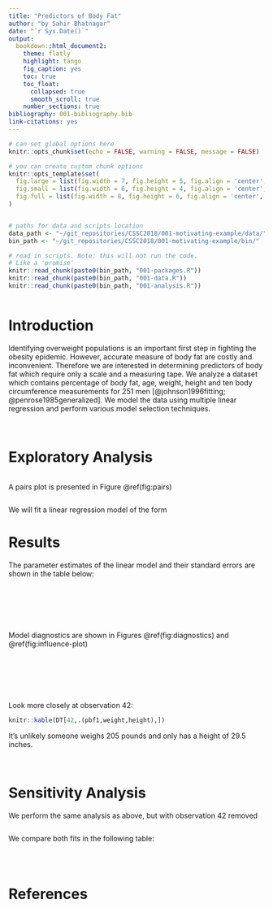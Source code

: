 ```yaml
---
title: "Predictors of Body Fat"
author: "by Sahir Bhatnagar"
date: "`r Sys.Date()`"
output:
  bookdown::html_document2:
    theme: flatly
    highlight: tango
    fig_caption: yes
    toc: true
    toc_float:
      collapsed: true
      smooth_scroll: true
    number_sections: true
bibliography: 001-bibliography.bib
link-citations: yes
---
```


```r
# can set global options here
knitr::opts_chunk$set(echo = FALSE, warning = FALSE, message = FALSE)

# you can create custom chunk options
knitr::opts_template$set(
  fig.large = list(fig.width = 7, fig.height = 5, fig.align = 'center', fig.pos = 'h'),
  fig.small = list(fig.width = 6, fig.height = 4, fig.align = 'center', fig.pos = 'h'),
  fig.full = list(fig.width = 8, fig.height = 6, fig.align = 'center', fig.pos = 'h')
)


# paths for data and scripts location
data_path <- "~/git_repositories/CSSC2018/001-motivating-example/data/"
bin_path <- "~/git_repositories/CSSC2018/001-motivating-example/bin/"

# read in scripts. Note: this will not run the code. 
# Like a 'promise'
knitr::read_chunk(paste0(bin_path, "001-packages.R"))
knitr::read_chunk(paste0(bin_path, "001-data.R"))
knitr::read_chunk(paste0(bin_path, "001-analysis.R"))
```


```r
```


# Introduction

Identifying overweight populations is an important first step in fighting the obesity epidemic. However, accurate measure of body fat are costly and inconvenient. Therefore we are interested in determining predictors of body fat which require only a scale and a measuring tape. We analyze a dataset which contains percentage of body fat, age, weight, height and ten body circumference measurements for 251 men [@johnson1996fitting; @penrose1985generalized]. We model the data using multiple linear regression and perform various model selection techniques.

<br>


# Exploratory Analysis

```r
```

A pairs plot is presented in Figure \@ref(fig:pairs)

```r
```

We will fit a linear regression model of the form

\begin{multline}
pbf1_i= \beta_0+\beta_1\textrm{age}_i+\beta_2\textrm{weight}_i+\beta_3\textrm{height}_i+\beta_4\textrm{neck}_i \\
+\beta_5\textrm{chest}+\beta_6\textrm{abdomen}_i+\beta_7\textrm{hip}_i+\beta_8\textrm{thigh}_i+\beta_9\textrm{knee}_i \\
+\beta_{10}\textrm{ankle}_i+ \beta_{11}\textrm{bicep}_i +\beta_{12}\textrm{forearm}_i +\beta_{13}\textrm{wrist}_i + \varepsilon
\end{multline}


# Results

The parameter estimates of the linear model and their standard errors are shown in the table below:

<br>

```r
```

```r
```

<br>

Model diagnostics are shown in Figures \@ref(fig:diagnostics) and \@ref(fig:influence-plot)

```r
```

<br>


```r
```


<br>

Look more closely at observation 42:

```r
knitr::kable(DT[42,.(pbf1,weight,height),])
```

It's unlikely someone weighs 205 pounds and only has a height of 29.5 inches. 

<br>

# Sensitivity Analysis

We perform the same analysis as above, but with observation 42 removed

```r
```


We compare both fits in the following table:

<br>


```r
```




# References
